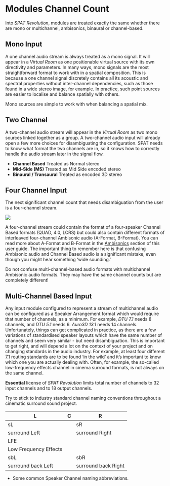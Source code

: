 # Modules Channel Count

Into _SPAT Revolution_, modules are treated exactly the same whether there are mono or multichannel, ambisonics, binaural or channel-based.

## Mono Input

A one channel audio stream is always treated as a mono signal. It will appear in a _Virtual Room_ as one positionable virtual source with its own directivity and parameters. In many ways, mono signals are the most straightforward format to work with in a spatial composition. This is because a one channel signal discretely contains all its acoustic and spectral properties without inter-channel dependencies, such as those found in a wide stereo image, for example. In practice, such point sources are easier to localise and balance spatially with others.

:::{.callout-note}
Mono sources are simple to work with when balancing a spatial mix.
:::

## Two Channel

A two-channel audio stream will appear in the _Virtual Room_ as two mono sources linked together as a group. A two-channel audio input will already open a few more choices for disambiguating the configuration. SPAT needs to know what format the two channels are in, so it knows how to correctly handle the audio stream later in the signal flow.

- **Channel Based**
    Treated as Normal stereo
- **Mid-Side (MS)**
    Treated as Mid Side encoded stereo
- **Binaural / Transaural**
    Treated as encoded 3D stereo

## Four Channel Input

The next significant channel count that needs disambiguation from the user is a four-channel stream.

![](https://media.githubusercontent.com/media/FLUX-SE/doc_images/main/SpatR/Setup/InputInspectorQuad.png)



A four-channel stream could contain the format of a four-speaker Channel Based formats (QUAD, 4.0, LCRS) but could also contain different formats of interleaved four-channel Ambisonic audio (A-Format, B-Format). You can read more about A-Format and B-Format in the [Ambisonics](Scene_based_streams.md) section of this user guide. The important thing to remember here is that confusing Ambisonic audio and Channel Based audio is a significant mistake, even though you might hear
something 'wide sounding.'


:::{.callout-warning}
 Do not confuse multi-channel-based audio formats with multichannel Ambisonic audio formats. They may have the same channel counts but are completely different!
:::

## Multi-Channel Based Input

Any input module configured to represent a stream of multichannel audio can be configured as a Speaker Arrangement format which would require that number of channels, as a minimum. For example, _DTU 7.1_ needs 8 channels, and _DTU 5.1_ needs 6. _Auro3D 13.1_ needs 14 channels. Unfortunately, things can get complicated in practice, as there are a few variations of standardised speaker layouts which have the same number of channels and seem very similar - but need disambiguation. This is important to get right, and will depend a lot on the context of your project and on changing standards in the audio industry. For example, at least four different 7.1 routing standards are to be found 'in the wild' and it’s important to know which one you are actually dealing with. Often, for example, the so-called low-frequency effects channel in cinema surround formats, is not always on the same channel.

:::{.callout-warning}
 **Essential** license of _SPAT Revolution_ limits total number of channels to 32 input channels and to 18 output channels.
:::

:::{.callout-note}
Try to stick to industry standard channel naming conventions throughout a cinematic surround sound project.
:::


L | C | R
---|---|---
sL | | sR
surround Left | | surround Right
  | LFE |
  | Low Frequency Effects |
sbL | | sbR
surround back Left | | surround back Right


:::{.callout-note}
* Some common Speaker Channel naming abbreviations.
:::